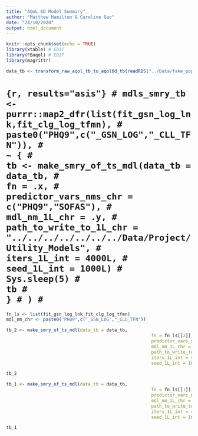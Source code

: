 ```yaml
---
title: "AQoL 6D Model Summary"
author: "Matthew Hamilton & Caroline Gao"
date: "24/10/2020"
output: html_document
---
```


```r
knitr::opts_chunk$set(echo = TRUE)
library(xtable) # EDIT
library(FBaqol) # EDIT
library(magrittr)
```

```r
data_tb <- transform_raw_aqol_tb_to_aqol6d_tb(readRDS("../Data/fake_pop_tb.rds"))
```


# ```{r, results="asis"}
# mdls_smry_tb <- purrr::map2_dfr(list(fit_gsn_log_lnk,fit_clg_log_tfmn),
#                                 paste0("PHQ9",c("_GSN_LOG","_CLL_TFN")),
#                                 ~ {
#                                   tb <- make_smry_of_ts_mdl(data_tb = data_tb,
#                                                        fn = .x,
#                                                        predictor_vars_nms_chr = c("PHQ9","SOFAS"),
#                                                        mdl_nm_1L_chr = .y,
#                                                        path_to_write_to_1L_chr = "../../../../../../../Data/Project/Utility_Models",
#                                                        iters_1L_int = 4000L,
#                                                        seed_1L_int = 1000L)
#                                   Sys.sleep(5)
#                                   tb
#                                   }
# )
# ```

```r
fn_ls <- list(fit_gsn_log_lnk,fit_clg_log_tfmn)
mdl_nm_chr <- paste0("PHQ9",c("_GSN_LOG","_CLL_TFN"))
```


```r
tb_2 <- make_smry_of_ts_mdl(data_tb = data_tb,
                                                       fn = fn_ls[[2]],
                                                       predictor_vars_nms_chr = c("PHQ9","SOFAS"),
                                                       mdl_nm_1L_chr = mdl_nm_chr[2],
                                                       path_to_write_to_1L_chr = "../../../../../../../Data/Project/Utility_Models",
                                                       iters_1L_int = 4000L,
                                                       seed_1L_int = 1000L)
```

```r
tb_2
```

```r
tb_1 <- make_smry_of_ts_mdl(data_tb = data_tb,
                                                       fn = fn_ls[[1]],
                                                       predictor_vars_nms_chr = c("PHQ9","SOFAS"),
                                                       mdl_nm_1L_chr = mdl_nm_chr[1],
                                                       path_to_write_to_1L_chr = "../../../../../../../Data/Project/Utility_Models",
                                                       iters_1L_int = 4000L,
                                                       seed_1L_int = 1000L)
```
```r
tb_1
```

